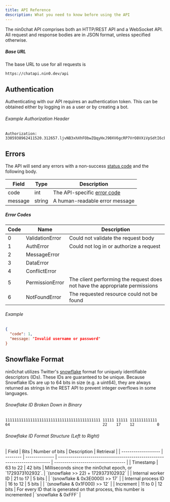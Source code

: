```yaml
---
title: API Reference
description: What you need to know before using the API
---
```



The nin0chat API comprises both an HTTP/REST API and a WebSocket API. All request and response bodies are in JSON format, unless specified otherwise.

##### Base URL
The base URL to use for all requests is
```
https://chatapi.nin0.dev/api
```

## Authentication
Authenticating with our API requires an authentication token.
This can be obtained either by logging in as a user or by creating a bot.

###### Example Authorization Header
```
Authorization: 3305938962411520.312657.ljvNB3xhXhFObwZQqyHxJ90XV6gcRP7VrO8VXiVpSdtI6cbpvPG4NJCNcECgA3AuPTr14CTPfGbAVpD
```

## Errors
The API will send any errors with a non-success [status code](https://developer.mozilla.org/en-US/docs/Web/HTTP/Status) and the following body.

| Field   | Type   | Description                                 |
| ------- | ------ | ------------------------------------------- |
| code    | int    | The API-specific [error code](#error-codes) |
| message | string | A human-readable error message              |

##### Error Codes
| Code | Name            | Description                                                                 |
| ---- | --------------- | --------------------------------------------------------------------------- |
| 0    | ValidationError | Could not validate the request body                                         |
| 1    | AuthError       | Could not log in or authorize a request                                     |
| 2    | MessageError    |                                                                             |
| 3    | DataError       |                                                                             |
| 4    | ConflictError   |                                                                             |
| 5    | PermissionError | The client performing the request does not have the appropriate permissions |
| 6    | NotFoundError   | The requested resource could not be found                                   |

###### Example
```json
{
  "code": 1,
  "message: "Invalid username or password"
}
```

## Snowflake Format

nin0chat utilizes Twitter's [snowflake](https://github.com/twitter/snowflake/tree/snowflake-2010) format for uniquely identifiable descriptors (IDs). These IDs are guaranteed to be unique. Because Snowflake IDs are up to 64 bits in size (e.g. a uint64), they are always returned as strings in the REST API to prevent integer overflows in some languages.

###### Snowflake ID Broken Down in Binary

```
111111111111111111111111111111111111111111 11111 11111 111111111111
64                                         22    17    12          0
```

###### Snowflake ID Format Structure (Left to Right)
<ScrollableTable>
| Field               | Bits     | Number of bits | Description                                                                | Retrieval                           |
| ------------------- | -------- | -------------- | -------------------------------------------------------------------------- | ----------------------------------- |
| Timestamp           | 63 to 22 | 42 bits        | Milliseconds since the nin0chat epoch, or `1729373102932`.                 | `(snowflake >> 22) + 1729373102932` |
| Internal worker ID  | 21 to 17 | 5 bits         |                                                                            | `(snowflake & 0x3E0000) >> 17`      |
| Internal process ID | 16 to 12 | 5 bits         |                                                                            | `(snowflake & 0x1F000) >> 12`       |
| Increment           | 11 to 0  | 12 bits        | For every ID that is generated on that process, this number is incremented | `snowflake & 0xFFF`                 |
</ScrollableTable>